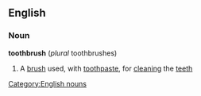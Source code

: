 ==English==
===Noun===
{{wikipedia}}
'''toothbrush''' (''plural'' toothbrushes)
#A [[brush]] used, with [[toothpaste]], for [[cleaning]] the [[teeth]]
[[Category:English nouns]]